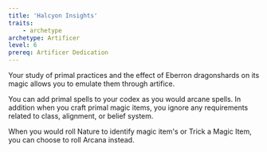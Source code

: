 ```yaml
---
title: 'Halcyon Insights'
traits:
    - archetype
archetype: Artificer
level: 6
prereq: Artificer Dedication
---
```


Your study of primal practices and the effect of Eberron dragonshards on its magic allows you to emulate them through artifice.

You can add primal spells to your codex as you would arcane spells. In addition when you craft primal magic items, you ignore any requirements related to class, alignment, or belief system.

When you would roll Nature to identify magic item's or Trick a Magic Item, you can choose to roll Arcana instead.
